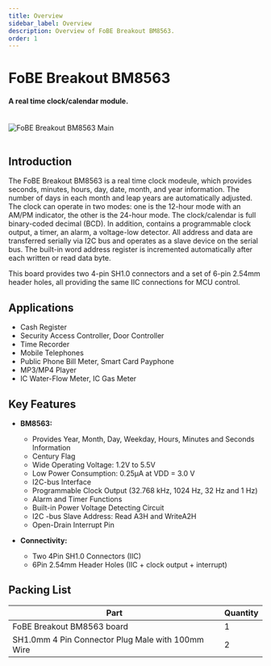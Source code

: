 ```yaml
---
title: Overview
sidebar_label: Overview
description: Overview of FoBE Breakout BM8563.
order: 1
---
```


# FoBE Breakout BM8563

#### A real time clock/calendar module.

<br/>
<div style={{ textAlign: 'center' }}>
  <img src="/img/products/f2204-r1a.main.png" alt="FoBE Breakout BM8563 Main" style={{ width: '80%', height: 'auto' }} />
</div>
<br/>

## Introduction

The FoBE Breakout BM8563 is a real time clock modeule, which provides seconds, minutes, hours, day, date, month, and year information. The number of days in each month and leap years are automatically adjusted. The clock can operate in two modes: one is the 12-hour mode with an AM/PM indicator, the other is the 24-hour mode. The clock/calendar is full binary-coded decimal (BCD).
In addition,  contains a programmable clock output, a timer, an alarm, a voltage-low detector. All address and data are transferred serially via I2C bus and  operates as a slave device on the serial bus. The built-in word address register is incremented automatically after each written or read data byte. 

This board provides two 4-pin SH1.0 connectors and a set of 6-pin 2.54mm header holes, all providing the same IIC connections for MCU control.

## Applications
- Cash Register
- Security Access Controller, Door Controller
- Time Recorder
- Mobile Telephones
- Public Phone Bill Meter, Smart Card Payphone
- MP3/MP4 Player
- IC Water-Flow Meter, IC Gas Meter

## Key Features

*   **BM8563:**
    - Provides Year, Month, Day, Weekday, Hours, Minutes and Seconds Information
    - Century Flag
    - Wide Operating Voltage: 1.2V to 5.5V
    - Low Power Consumption: 0.25μA at VDD = 3.0 V
    - I2C-bus Interface
    - Programmable Clock Output (32.768 kHz, 1024 Hz, 32 Hz and 1 Hz)
    - Alarm and Timer Functions
    - Built-in Power Voltage Detecting Circuit
    - I2C -bus Slave Address: Read A3H and WriteA2H
    - Open-Drain Interrupt Pin

*   **Connectivity:**
    - Two 4Pin SH1.0 Connectors  (IIC)
    - 6Pin 2.54mm Header Holes (IIC + clock output + interrupt)


## Packing List

|Part                           |Quantity |
|-------------------------------|---------|
|FoBE Breakout BM8563 board |1        |
|SH1.0mm 4 Pin Connector Plug Male with 100mm Wire  |2        |